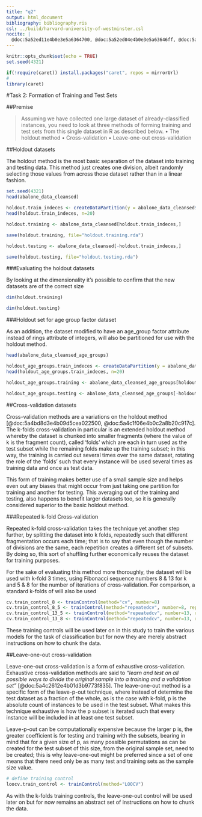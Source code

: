 ```yaml
---
title: "q2"
output: html_document
bibliography: bibliography.ris
csl: ../build/harvard-university-of-westminster.csl
nocite: | 
  @doc:5a52ed11e4b0e3e5a6364700, @doc:5a52ed04e4b0e3e5a63646ff, @doc:5a52ebfbe4b01d3dd55667a6, @doc:5a52e013e4b02942103f7fc1, @doc:5a52de2be4b01d3dd55666a1, @doc:5a52ddf0e4b0e3e5a63645e4, @doc:5a52ddd8e4b02942103f7f9c, @doc:5a52dd8ce4b0eeb35a4a1e8c, @doc:5a52dd7be4b08e15c00cdc97, @doc:5a52dc89e4b02942103f7f82, @doc:5a52dc77e4b02942103f7f81, @doc:5a52ca43e4b02942103f7d57, @doc:5a52c93ce4b02942103f7d43, @doc:5a5192fbe4b02942103f2d47, @doc:5a4f0c37e4b09d5cea02c23b, @doc:5a4edbf5e4b0ac315a55bfc7, @doc:5a4ec6f3e4b020410252c182, @doc:5a4ec56ae4b0062b162abbf0, @doc:5a4ec538e4b0ac315a55beae, @doc:5a4eba0ee4b020410252c08d, @doc:5a4e5a3ae4b09d5cea02a9a9, @doc:5a4db356e4b0ac315a5583fc, @doc:5a4db301e4b0c2a8b20cd934, @doc:5a4db27ee4b0c2a8b20cd927, @doc:5a4da870e4b0c2a8b20cd807, @doc:5a4c434ae4b0204102524624, @doc:5a4c3ba6e4b0ac315a552aac, @doc:5a4c3b69e4b0ac315a552aa8, @doc:5a4c395ce4b0c2a8b20c9406, @doc:5a4c2612e4b01d3b9773f835, @doc:5a4c1f06e4b0c2a8b20c917c, @doc:5a4bd8d3e4b09d5cea022500, @doc:5a4bd7bbe4b0062b162a30a0, @doc:5a4b8c54e4b09d5cea020a62, @doc:5a4b8c05e4b0c2a8b20c5456, @doc:5a4b82e4e4b0062b162a126c, @doc:5a458a17e4b022cc4f774122, @doc:5a458724e4b000cfec287c20, @doc:5a4582c4e4b02eb8a444a227, @doc:5a458258e4b022cc4f773fdd, @doc:5a457f22e4b022cc4f773f51, @doc:5a457cf1e4b06a7ca331608d
---
```


```r
knitr::opts_chunk$set(echo = TRUE)
set.seed(4321)
```


```r
if(!require(caret)) install.packages("caret", repos = mirrorUrl)
#
library(caret)
```

<section>

#Task 2: Formation of Training and Test Sets

##Premise

>Assuming we have collected one large dataset of already-classified instances, you need to look at three methods
of forming training and test sets from this single dataset in R as described below.
>• The holdout method
>• Cross-validation
>• Leave-one-out cross-validation

<!--
Formation of training and test sets from in R using the methods below.
• The holdout method 5
• Cross-validation 5
• Leave-one-out cross-validation (Jack Knife) 5
-->

##Holdout datasets

The holdout method is the most basic separation of the dataset into training and testing data. This method just creates one division, albeit randomly selecting those values from across those dataset rather than in a linear fashion.

```r
set.seed(4321)
head(abalone_data_cleansed)

holdout.train_indeces <- createDataPartition(y = abalone_data_cleansed$weight.shell, p= 2/3, list = FALSE)
head(holdout.train_indeces, n=20)

holdout.training <- abalone_data_cleansed[holdout.train_indeces,]

save(holdout.training, file="holdout.training.rda")

holdout.testing <- abalone_data_cleansed[-holdout.train_indeces,]

save(holdout.testing, file="holdout.testing.rda")
```

###Evaluating the holdout datasets

By looking at the dimensionality it's possible to confirm that the new datasets are of the correct size

```r
dim(holdout.training)

dim(holdout.testing)
```

###Holdout set for age group factor dataset

As an addition, the dataset modified to have an age_group factor attribute instead of rings attribute of integers, will also be partitioned for use with the holdout method.

```r
head(abalone_data_cleansed_age_groups)

holdout_age_groups.train_indeces <- createDataPartition(y = abalone_data_cleansed_age_groups$weight.shell, p= 2/3, list = FALSE)
head(holdout_age_groups.train_indeces, n=20)

holdout_age_groups.training <- abalone_data_cleansed_age_groups[holdout.train_indeces,]

holdout_age_groups.testing <- abalone_data_cleansed_age_groups[-holdout.train_indeces,]
```

##Cross-validation datasets 

Cross-validation methods are a variations on the holdout method [@doc:5a4bd8d3e4b09d5cea022500, @doc:5a4c1f06e4b0c2a8b20c917c]. The k-folds cross-validation in particular is an extended holdout method whereby the dataset is chunked into smaller fragments (where the value of k is the fragment count), called 'folds' which are each in turn used as the test subset while the remaining folds make up the training subset; in this way, the training is carried out several times over the same dataset, rotating the role of the 'folds' such that every instance will be used several times as training data and once as test data.

This form of training makes better use of a small sample size and helps even out any biases that might occur from just taking one partition for training and another for testing. This averaging out of the training and testing, also happens to benefit larger datasets too, so it is generally considered superior to the basic holdout method.

###Repeated k-fold Cross-validation

Repeated k-fold cross-validation takes the technique yet another step further, by splitting the dataset into k folds, repeatedly such that different fragmentation occurs each time; that is to say that even though the number of divisions are the same, each repetition creates a different set of subsets. By doing so, this sort of shuffling further economically reuses the dataset for training purposes. 

For the sake of evaluating this method more thoroughly, the dataset will be used with k-fold 3 times, using Fibonacci sequence numbers 8 & 13 for k and 5 & 8 for the number of iterations of cross-validation. For comparison, a standard k-folds of will also be used

```r
cv.train_control_8 <- trainControl(method="cv", number=8)
cv.train_control_8_5 <- trainControl(method="repeatedcv", number=8, repeats = 5)
cv.train_control_13_5 <- trainControl(method="repeatedcv", number=13, repeats = 5)
cv.train_control_13_8 <- trainControl(method="repeatedcv", number=13, repeats = 8)
```

These training controls will be used later on in this study to train the various models for the task of classification but for now they are merely abstract instructions on how to chunk the data.

<!--
# train the model
#model <- train(Species~., data=iris, trControl=train_control, method="nb")
# summarize results
#print(model)
-->

##Leave-one-out cross-validation

Leave-one-out cross-validation is a form of exhaustive cross-validation. Exhaustive cross-validation methods are said to _"learn and test on all possible ways to divide the original sample into a training and a validation set"_ [@doc:5a4c2612e4b01d3b9773f835]. The leave-one-out method is a specific form of the leave-p-out technique, where instead of determine the test dataset as a fraction of the whole, as is the case with k-fold, p is the absolute count of instances to be used in the test subset. What makes this technique exhaustive is how the p subset is iterated such that every instance will be included in at least one test subset.

Leave-p-out can be computationally expensive because the larger p is, the greater coefficient is for testing and training with the subsets, bearing in mind that for a given size of p, as many possible permutations as can be created for the test subset of this size, from the original sample set, need to be created; this is why leave-one-out might be preferred since a set of one means that there need only be as many test and training sets as the sample size value.

```r
# define training control
loocv.train_control <- trainControl(method="LOOCV")
```

As with the k-folds training controls, the leave-one-out control will be used later on but for now remains an abstract set of instructions on how to chunk the data.

</section>
